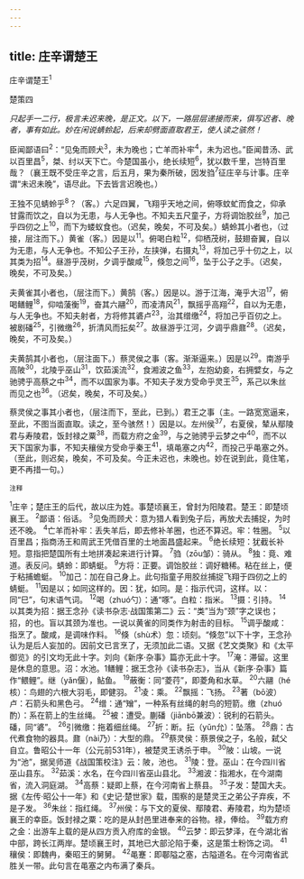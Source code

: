 ```yaml
---
---
---
```

title: 庄辛谓楚王
---



庄辛谓楚王<sup>1</sup>


楚策四

*只起手一二行，极言未迟来晚，是正文。以下，一路层层递接而来，俱写迟者、晚者，事有如此。妙在闲说蜻蛉起，后来却劈面直取君王，使人读之骇然！*

臣闻鄙语曰<sup>2</sup>：“见兔而顾犬<sup>3</sup>，未为晚也；亡羊而补牢<sup>4</sup>，未为迟也。”臣闻昔汤、武以百里昌<sup>5</sup>，桀、纣以天下亡。今楚国虽小，绝长续短<sup>6</sup>，犹以数千里，岂特百里哉？（襄王既不受庄辛之言，后五月，果为秦所破，因发驺<sup>7</sup>征庄辛与计事。庄辛谓“未迟未晚”，语尽此。下去皆言迟晚也。）

王独不见蜻蛉乎<sup>8</sup>？（客。）六足四翼，飞翔乎天地之间，俯啄蚊虻而食之，仰承甘露而饮之，自以为无患，与人无争也。不知夫五尺童子，方将调饴胶丝<sup>9</sup>，加己乎四仞之上<sup>10</sup>，而下为蝼蚁食也。（迟矣，晚矣，不可及矣。）蜻蛉其小者也，（过接，层注而下。）黄雀（客。）因是以<sup>11</sup>。俯喝白粒<sup>12</sup>，仰栖茂树，鼓翅奋翼，自以为无患，与人无争也。不知公子王孙，左挟弹，右摄丸<sup>13</sup>，将加己乎十仞之上，以其类为招<sup>14</sup>。昼游乎茂树，夕调乎酸咸<sup>15</sup>，倏忽之间<sup>16</sup>，坠于公子之手。（迟矣，晚矣，不可及矣。）

夫黄雀其小者也，（层注而下。）黄鹄（客。）因是以。游于江海，淹乎大沼<sup>17</sup>，俯喝鳝鲤<sup>18</sup>，仰啮蔆衡<sup>19</sup>，奋其六翮<sup>20</sup>，而凌清风<sup>21</sup>，飘摇乎高翔<sup>22</sup>，自以为无患，与人无争也。不知夫射者，方将修其碆卢<sup>23</sup>，治其缯缴<sup>24</sup>，将加己乎百仞之上。被剧磻<sup>25</sup>，引微缴<sup>26</sup>，折清风而抎矣<sup>27</sup>。故昼游乎江河，夕调乎鼎鼐<sup>28</sup>。（迟矣，晚矣，不可及矣。）

夫黄鹄其小者也，（层注面下。）蔡灵侯之事（客。渐渐逼来。）因是以<sup>29</sup>。南游乎高陂<sup>30</sup>，北陵乎巫山<sup>31</sup>，饮茹溪流<sup>32</sup>，食湘波之鱼<sup>33</sup>，左抱幼妾，右拥嬖女，与之驰骋乎高蔡之中<sup>34</sup>，而不以国家为事。不知夫子发方受命乎灵王<sup>35</sup>，系己以朱丝而见之也<sup>36</sup>。（迟矣，晚矣，不可及矣。）

蔡灵侯之事其小者也，（层注而下，至此，已到。）君王之事（主。一路宽宽逼来，至此，不图当面直取。读之，至今骇然！）因是以。左州侯<sup>37</sup>，右夏侯，辇从鄢陵君与寿陵君，饭封禄之粟<sup>38</sup>，而载方府之金<sup>39</sup>，与之驰骋乎云梦之中<sup>40</sup>，而不以天下国家为事，不知夫穰侯方受命乎秦王<sup>41</sup>，填黾塞之内<sup>42</sup>，而投己乎黾塞之外。（至此，则迟矣，晚矣，不可及矣。今正未迟也，未晚也。妙在说到此，竟住笔，更不再措一句。）

<sup>注释</sup>

<sup>1</sup>庄辛；楚庄王的后代，故以庄为姓。事楚顷襄王，曾封为阳陵君。楚王：即楚顷襄王。
<sup>2</sup>鄙语：俗话。
<sup>3</sup>见兔而顾犬：意为猎人看到兔子后，再放犬去捕捉，为时还不晚。
<sup>4</sup>亡羊而补牢：丢失羊后，即去修补羊圈，也还不算迟。牢：牲圈。
<sup>5</sup>以百里昌；指商汤王和周武王凭借百里的土地面昌盛起来。
<sup>6</sup>绝长续短：犹截长补短。意指把楚国所有土地拼凑起来进行计算。
<sup>7</sup>驺（zōu邹）：骑从。
<sup>8</sup>独：竟、难道。表反问。蜻蛉：即蜻蜓。
<sup>9</sup>方将：正要。调饴胶丝：调好糖稀。粘在丝上，便于粘捕蟾蜓。
<sup>10</sup>加己：加在自己身上。此句指童子用胶丝捕捉飞翔于四仞之上的蜻蜓。
<sup>11</sup>因是以；如同这样的。因：犹，如同。是：指示代词，这样。以：同“巳”，句末语气词。
<sup>12</sup>喝（zhuó勺）：通“啄”。白粒：指米。
<sup>13</sup>摄：引持。
<sup>14</sup>以其类为招：据王念孙《读书杂志·战国策第二》云：“类”当为“颈”字之误也；招，的也。盲以其颈为准也。一说以黄雀的同类作为射击的目标。
<sup>15</sup>调乎酸咸：指烹了。酸咸，是调味作料。
<sup>16</sup>倏（shù术）忽：顷刻。“倏忽”以下十字，王念孙认为是后人妄加的。因前文已言烹了，无须加此二语。又据《艺文类聚》和《太平御览》的引文均无此十字。刘向《新序·杂事》篇亦无此十字。
<sup>17</sup>淹：滞留。这里是休息的意思。沼：水池。1鳝鲤：据王念孙《读书杂志》，当从《新序·杂事》篇作“鳂鲤”。继（yǎn偃），鲇鱼。
<sup>19</sup>蔽衡：同“菱荇”，即菱角和水草。
<sup>20</sup>六翮（hé核）：鸟翅的六根大羽毛，即健羽。
<sup>21</sup>凌：乘。
<sup>22</sup>飘摇：飞扬。
<sup>23</sup>著（bō波）卢：石箭头和黑色弓。
<sup>24</sup>缯：通“矰”，一种系有丝绳的射鸟的短箭。缴（zhuó酌）：系在箭上的生丝绳。
<sup>25</sup>被：遭受。蒯磻（jiānbō兼波）：锐利的石箭头。磻，同“碆”。
<sup>26</sup>引微缴：拖着细丝绳。
<sup>27</sup>折：断。抎（yǔn允）：坠落。
<sup>28</sup>鼎：古代煮食物的器具。鼐（nài乃）：大型的鼎。
<sup>29</sup>蔡灵侯：蔡景侯之子，名般，弑父自立。鲁昭公十一年（公元前531年），被楚灵王诱杀于申。
<sup>30</sup>陂：山坡。一说为“池”，据吴师道《战国策校注》云：陂，池也。
<sup>31</sup>陵：登。巫山：在今四川省巫山县东。
<sup>32</sup>茹溪：水名，在今四川省巫山县北。
<sup>33</sup>湘波：指湘水，在今湖南省，流入洞庭湖。
<sup>34</sup>高蔡：疑即上蔡，在今河南省上蔡县。
<sup>35</sup>子发：楚国大夫。据《左传·昭公十一年》和《史记·楚世家》载，围察的是楚灵王之弟公子弃疾，不是子发。
<sup>36</sup>朱丝：指红绳。
<sup>37</sup>州侯：与下文的夏侯、鄢陵君、寿陵君，均为楚顷襄王的幸臣。饭封禄之粟：吃的是从封邑里进奉来的谷物。禄，俸给。
<sup>39</sup>载方府之金：出游车上载的是从四方贡入府库的金银。
<sup>40</sup>云梦：即云梦泽，在今湖北省中部，跨长江两岸。楚顷襄王时，其地已大部沦陷于秦，这是策士粉饰之词。
<sup>41</sup>穰侯：即魏冉，秦昭王的舅舅。
<sup>42</sup>黾蹇：即鄳隘之塞，古隘道名。在今河南省武胜关一带。此句言在黾塞之内布满了秦兵。